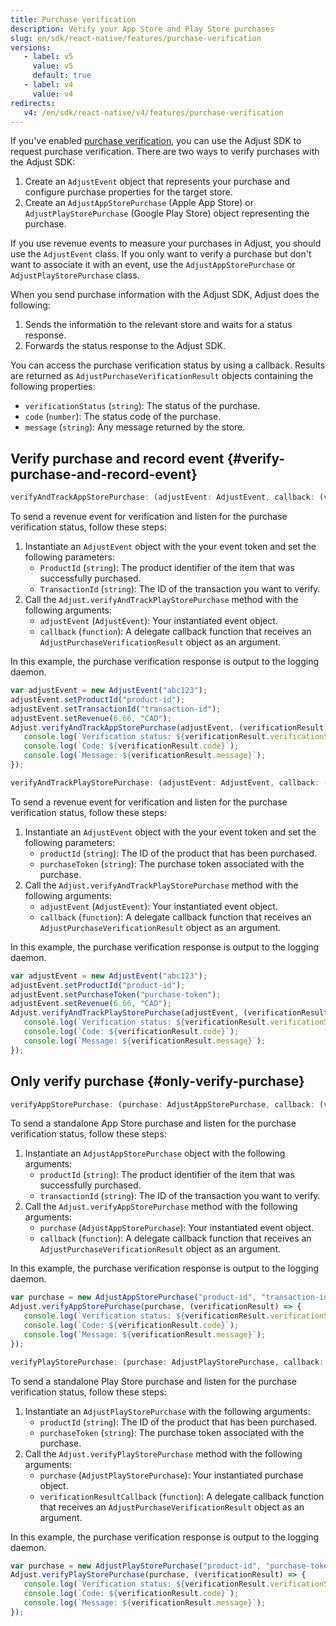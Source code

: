 ```yaml
---
title: Purchase verification
description: Verify your App Store and Play Store purchases
slug: en/sdk/react-native/features/purchase-verification
versions:
   - label: v5
     value: v5
     default: true
   - label: v4
     value: v4
redirects:
   v4: /en/sdk/react-native/v4/features/purchase-verification
---
```


If you've enabled [purchase verification](https://help.adjust.com/en/article/purchase-verification), you can use the Adjust SDK to request purchase verification. There are two ways to verify purchases with the Adjust SDK:

1. Create an `AdjustEvent` object that represents your purchase and configure purchase properties for the target store.
2. Create an `AdjustAppStorePurchase` (Apple App Store) or `AdjustPlayStorePurchase` (Google Play Store) object representing the purchase.

<Callout type="tip">

If you use revenue events to measure your purchases in Adjust, you should use the `AdjustEvent` class. If you only want to verify a purchase but don't want to associate it with an event, use the `AdjustAppStorePurchase` or `AdjustPlayStorePurchase` class.

</Callout>

When you send purchase information with the Adjust SDK, Adjust does the following:

1. Sends the information to the relevant store and waits for a status response.
2. Forwards the status response to the Adjust SDK.

You can access the purchase verification status by using a callback. Results are returned as `AdjustPurchaseVerificationResult` objects containing the following properties:

- `verificationStatus` (`string`): The status of the purchase.
- `code` (`number`): The status code of the purchase.
- `message` (`string`): Any message returned by the store.

## Verify purchase and record event {#verify-purchase-and-record-event}

<Tabs>
<Tab title="App Store" icon="StoreAppStore" sync="appstore">

<CodeBlock title="Method signature">

```js
verifyAndTrackAppStorePurchase: (adjustEvent: AdjustEvent, callback: (verificationResult: AdjustPurchaseVerificationResult) => void) => void
```

</CodeBlock>

To send a revenue event for verification and listen for the purchase verification status, follow these steps:

1. Instantiate an `AdjustEvent` object with the your event token and set the following parameters:
   - `ProductId` (`string`): The product identifier of the item that was successfully purchased.
   - `TransactionId` (`string`): The ID of the transaction you want to verify.
2. Call the `Adjust.verifyAndTrackPlayStorePurchase` method with the following arguments:
   - `adjustEvent` (`AdjustEvent`): Your instantiated event object.
   - `callback` (`function`): A delegate callback function that receives an `AdjustPurchaseVerificationResult` object as an argument.

In this example, the purchase verification response is output to the logging daemon.

```js
var adjustEvent = new AdjustEvent("abc123");
adjustEvent.setProductId("product-id");
adjustEvent.setTransactionId("transaction-id");
adjustEvent.setRevenue(6.66, "CAD");
Adjust.verifyAndTrackAppStorePurchase(adjustEvent, (verificationResult) => {
   console.log(`Verification status: ${verificationResult.verificationStatus}`);
   console.log(`Code: ${verificationResult.code}`);
   console.log(`Message: ${verificationResult.message}`);
});
```

</Tab>
<Tab title="Google Play" icon="PlatformGooglePlay" sync="playstore">

<CodeBlock title="Method signature">

```js
verifyAndTrackPlayStorePurchase: (adjustEvent: AdjustEvent, callback: (verificationResult: AdjustPurchaseVerificationResult) => void) => void
```

</CodeBlock>

To send a revenue event for verification and listen for the purchase verification status, follow these steps:

1. Instantiate an `AdjustEvent` object with the your event token and set the following parameters:
   - `productId` (`string`): The ID of the product that has been purchased.
   - `purchaseToken` (`string`): The purchase token associated with the purchase.
2. Call the `Adjust.verifyAndTrackPlayStorePurchase` method with the following arguments:
   - `adjustEvent` (`AdjustEvent`): Your instantiated event object.
   - `callback` (`function`): A delegate callback function that receives an `AdjustPurchaseVerificationResult` object as an argument.

In this example, the purchase verification response is output to the logging daemon.

```js
var adjustEvent = new AdjustEvent("abc123");
adjustEvent.setProductId("product-id");
adjustEvent.setPurchaseToken("purchase-token");
adjustEvent.setRevenue(6.66, "CAD");
Adjust.verifyAndTrackPlayStorePurchase(adjustEvent, (verificationResult) => {
   console.log(`Verification status: ${verificationResult.verificationStatus}`);
   console.log(`Code: ${verificationResult.code}`);
   console.log(`Message: ${verificationResult.message}`);
});
```

</Tab>
</Tabs>

## Only verify purchase {#only-verify-purchase}

<Tabs>
<Tab title="App Store" icon="StoreAppStore" sync="appstore">

<CodeBlock title="Method signature">

```js
verifyAppStorePurchase: (purchase: AdjustAppStorePurchase, callback: (verificationResult: AdjustPurchaseVerificationResult) => void) => void
```

</CodeBlock>

To send a standalone App Store purchase and listen for the purchase verification status, follow these steps:

1. Instantiate an `AdjustAppStorePurchase` object with the following arguments:
   - `productId` (`string`): The product identifier of the item that was successfully purchased.
   - `transactionId` (`string`): The ID of the transaction you want to verify.
2. Call the `Adjust.verifyAppStorePurchase` method with the following arguments:
   - `purchase` (`AdjustAppStorePurchase`): Your instantiated event object.
   - `callback` (`function`): A delegate callback function that receives an `AdjustPurchaseVerificationResult` object as an argument.

In this example, the purchase verification response is output to the logging daemon.

```js
var purchase = new AdjustAppStorePurchase("product-id", "transaction-id");
Adjust.verifyAppStorePurchase(purchase, (verificationResult) => {
   console.log(`Verification status: ${verificationResult.verificationStatus}`);
   console.log(`Code: ${verificationResult.code}`);
   console.log(`Message: ${verificationResult.message}`);
});
```

</Tab>
<Tab title="Google Play" icon="PlatformGooglePlay" sync="playstore">

<CodeBlock title="Method signature">

```js
verifyPlayStorePurchase: (purchase: AdjustPlayStorePurchase, callback: (verificationResult: AdjustPurchaseVerificationResult) => void) => void
```

</CodeBlock>

To send a standalone Play Store purchase and listen for the purchase verification status, follow these steps:

1. Instantiate an `AdjustPlayStorePurchase` with the following arguments:
   - `productId` (`string`): The ID of the product that has been purchased.
   - `purchaseToken` (`string`): The purchase token associated with the purchase.
2. Call the `Adjust.verifyPlayStorePurchase` method with the following arguments:
   - `purchase` (`AdjustPlayStorePurchase`): Your instantiated purchase object.
   - `verificationResultCallback` (`function`): A delegate callback function that receives an `AdjustPurchaseVerificationResult` object as an argument.

In this example, the purchase verification response is output to the logging daemon.

```js
var purchase = new AdjustPlayStorePurchase("product-id", "purchase-token");
Adjust.verifyPlayStorePurchase(purchase, (verificationResult) => {
   console.log(`Verification status: ${verificationResult.verificationStatus}`);
   console.log(`Code: ${verificationResult.code}`);
   console.log(`Message: ${verificationResult.message}`);
});
```

</Tab>
</Tabs>
